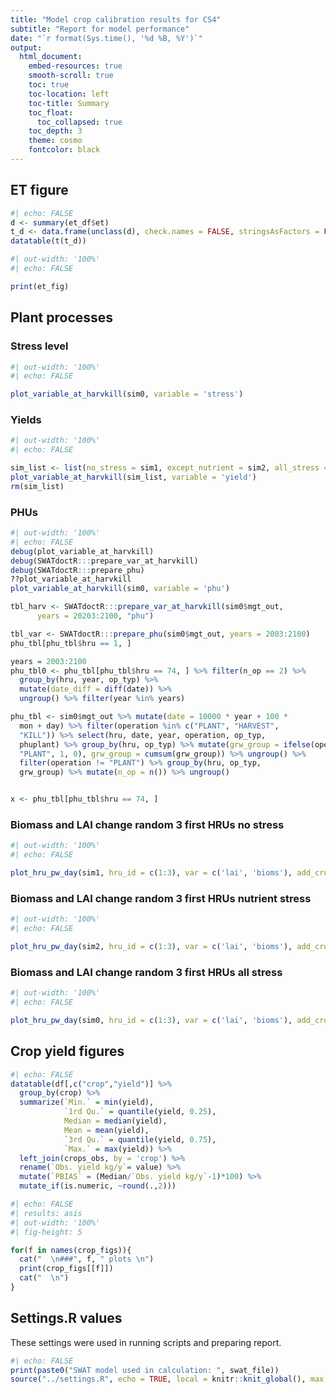 ```yaml
---
title: "Model crop calibration results for CS4"
subtitle: "Report for model performance"
date: "`r format(Sys.time(), '%d %B, %Y')`"
output:
  html_document:
    embed-resources: true
    smooth-scroll: true
    toc: true
    toc-location: left
    toc-title: Summary
    toc_float:
      toc_collapsed: true
    toc_depth: 3
    theme: cosmo
    fontcolor: black
---
```


## ET figure

```r
#| echo: FALSE
d <- summary(et_df$et)
t_d <- data.frame(unclass(d), check.names = FALSE, stringsAsFactors = FALSE) %>% t %>% `rownames<-`("summary") %>% round(.,1)
datatable(t(t_d))
```

```r
#| out-width: '100%'
#| echo: FALSE

print(et_fig)
```

## Plant processes

### Stress level

```r
#| out-width: '100%'
#| echo: FALSE

plot_variable_at_harvkill(sim0, variable = 'stress')
```


### Yields

```r
#| out-width: '100%'
#| echo: FALSE

sim_list <- list(no_stress = sim1, except_nutrient = sim2, all_stress = sim0)
plot_variable_at_harvkill(sim_list, variable = 'yield')
rm(sim_list)
```

### PHUs

```r
#| out-width: '100%'
#| echo: FALSE
debug(plot_variable_at_harvkill)
debug(SWATdoctR:::prepare_var_at_harvkill)
debug(SWATdoctR:::prepare_phu)
??plot_variable_at_harvkill
plot_variable_at_harvkill(sim0, variable = 'phu')

tbl_harv <- SWATdoctR:::prepare_var_at_harvkill(sim0$mgt_out, 
      years = 20203:2100, "phu")

tbl_var <- SWATdoctR:::prepare_phu(sim0$mgt_out, years = 2003:2100)
phu_tbl[phu_tbl$hru == 1, ] 

years = 2003:2100
phu_tbl0 <- phu_tbl[phu_tbl$hru == 74, ] %>% filter(n_op == 2) %>% 
  group_by(hru, year, op_typ) %>% 
  mutate(date_diff = diff(date)) %>% 
  ungroup() %>% filter(year %in% years)

phu_tbl <- sim0$mgt_out %>% mutate(date = 10000 * year + 100 * 
  mon + day) %>% filter(operation %in% c("PLANT", "HARVEST", 
  "KILL")) %>% select(hru, date, year, operation, op_typ, 
  phuplant) %>% group_by(hru, op_typ) %>% mutate(grw_group = ifelse(operation == 
  "PLANT", 1, 0), grw_group = cumsum(grw_group)) %>% ungroup() %>% 
  filter(operation != "PLANT") %>% group_by(hru, op_typ, 
  grw_group) %>% mutate(n_op = n()) %>% ungroup()


x <- phu_tbl[phu_tbl$hru == 74, ]
```

### Biomass and LAI change random 3 first HRUs **no stress**

```r
#| out-width: '100%'
#| echo: FALSE

plot_hru_pw_day(sim1, hru_id = c(1:3), var = c('lai', 'bioms'), add_crop = TRUE)
```
### Biomass and LAI change random 3 first HRUs **nutrient stress**

```r
#| out-width: '100%'
#| echo: FALSE

plot_hru_pw_day(sim2, hru_id = c(1:3), var = c('lai', 'bioms'), add_crop = TRUE)
```

### Biomass and LAI change random 3 first HRUs **all stress**

```r
#| out-width: '100%'
#| echo: FALSE

plot_hru_pw_day(sim0, hru_id = c(1:3), var = c('lai', 'bioms'), add_crop = TRUE)
```

## Crop yield figures

```r
#| echo: FALSE
datatable(df[,c("crop","yield")] %>% 
  group_by(crop) %>% 
  summarize(`Min.` = min(yield), 
            `1rd Qu.` = quantile(yield, 0.25), 
            Median = median(yield), 
            Mean = mean(yield),
            `3rd Qu.` = quantile(yield, 0.75), 
            `Max.` = max(yield)) %>% 
  left_join(crops_obs, by = 'crop') %>% 
  rename(`Obs. yield kg/y`= value) %>% 
  mutate(`PBIAS` = (Median/`Obs. yield kg/y`-1)*100) %>% 
  mutate_if(is.numeric, ~round(.,2)))
```

```r
#| echo: FALSE
#| results: asis
#| out-width: '100%'
#| fig-height: 5

for(f in names(crop_figs)){
  cat("  \n###", f, " plots \n")
  print(crop_figs[[f]])
  cat("  \n")
}
```

<!-- ## Dotty figures -->

<!-- ```{r} -->
<!-- #| echo: FALSE -->

<!-- datatable(map(names(stat_list), ~summary(stat_list[[.x]])) %>%  -->
<!--   bind_rows %>%  -->
<!--   as.data.frame %>%  -->
<!--   `rownames<-`(names(stat_list)) %>%  -->
<!--   mutate_if(is.numeric,~round(.,2))) -->
<!-- ``` -->

<!-- ```{r} -->
<!-- #| echo: FALSE -->
<!-- #| results: asis -->
<!-- #| out-width: '100%' -->
<!-- #| fig-height: 5 -->

<!-- for(f in names(dotty_figs)){ -->
<!--   cat("  \n###", f, "dotty plots \n") -->
<!--   print(dotty_figs[[f]]) -->
<!--   cat("  \n") -->
<!-- } -->
<!-- ``` -->

## Settings.R values

These settings were used in running scripts and preparing report.

```r
#| echo: FALSE
print(paste0("SWAT model used in calculation: ", swat_file))
source("../settings.R", echo = TRUE, local = knitr::knit_global(), max.deparse.length=9999)

```
